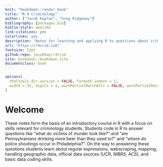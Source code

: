 ```yaml
--- 
knit: "bookdown::render_book"
title: "R 4 Criminology"
author: ["Jacob Kaplan", "Greg Ridgeway"]
bibliography: [packages.bib]
biblio-style: apalike
link-citations: yes
colorlinks: yes
description: "Notes for learning and applying R to questions about crime and the justice system."
url: "https://r4crim.com"
fontsize: 12pt
github-repo: jacobkap/r4crim
site: bookdown::bookdown_site
documentclass: book
---
```


```r
options(
  htmltools.dir.version = FALSE, formatR.indent = 1,
  width = 55, digits = 4, warnPartialMatchAttr = FALSE, warnPartialMatchDollar = FALSE
)
```

# Welcome {-}

These notes form the basis of an introductory course in R with a focus on skills relevant for criminology students. Students code in R to answer questions like "what do victims of murder look like?" and "are Pennsylvanians drinking more beer than they used to?" and "where do police shootings occur in Philadelphia?". On the way to answering these questions students learn about regular expressions, webscraping, mapping, handling geographic data, official data sources (UCR, NIBRS, ACS), and basic data coding skills.